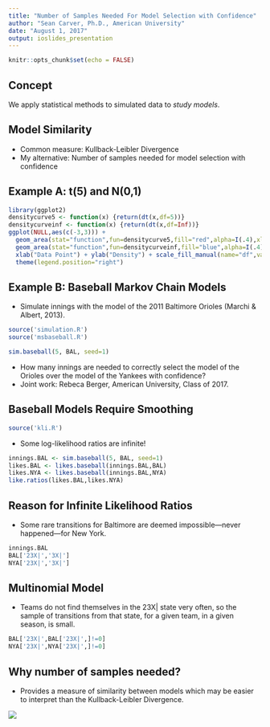```yaml
---
title: "Number of Samples Needed For Model Selection with Confidence"
author: "Sean Carver, Ph.D., American University"
date: "August 1, 2017"
output: ioslides_presentation
---
```


```r
knitr::opts_chunk$set(echo = FALSE)
```

## Concept

We apply statistical methods to simulated data to _study models_.

## Model Similarity

- Common measure: Kullback-Leibler Divergence
- My alternative: Number of samples needed for model selection with confidence

## Example A: t(5) and N(0,1)

```r
library(ggplot2)
densitycurve5 <- function(x) {return(dt(x,df=5))}
densitycurveinf <- function(x) {return(dt(x,df=Inf))}
ggplot(NULL,aes(c(-3,3))) +
  geom_area(stat="function",fun=densitycurve5,fill="red",alpha=I(.4),xlim = c(-3,3), show.legend=TRUE) +
  geom_area(stat="function",fun=densitycurveinf,fill="blue",alpha=I(.4),xlim=c(-3,3), show.legend=TRUE) +
  xlab("Data Point") + ylab("Density") + scale_fill_manual(name="df",values=c("red","blue"),labels=factor(c(5,Inf))) +
  theme(legend.position="right")
```

## Example B: Baseball Markov Chain Models

- Simulate innings with the model of the 2011 Baltimore Orioles (Marchi & Albert, 2013).
```r
source('simulation.R')
source('msbaseball.R')
```
```r
sim.baseball(5, BAL, seed=1)
```
- How many innings are needed to correctly select the model of the Orioles over the model of the Yankees with confidence?
- Joint work: Rebeca Berger, American University, Class of 2017.

## Baseball Models Require Smoothing
```r
source('kli.R')
```
- Some log-likelihood ratios are infinite!
```r
innings.BAL <- sim.baseball(5, BAL, seed=1)
likes.BAL <- likes.baseball(innings.BAL,BAL)
likes.NYA <- likes.baseball(innings.BAL,NYA)
like.ratios(likes.BAL,likes.NYA)
```
## Reason for Infinite Likelihood Ratios
- Some rare transitions for Baltimore are deemed impossible---never happened---for New York.
```r
innings.BAL 
BAL['23X|','3X|']
NYA['23X|','3X|']
```
## Multinomial Model
- Teams do not find themselves in the 23X| state very often, so the sample of transitions from that state, for a given team, in a given season, is small.

```r
BAL['23X|',BAL['23X|',]!=0]
NYA['23X|',NYA['23X|',]!=0]
```
## Why number of samples needed?
- Provides a measure of similarity between models which may be easier to interpret than the Kullback-Leibler Divergence.

![](baseballimage.jpg)